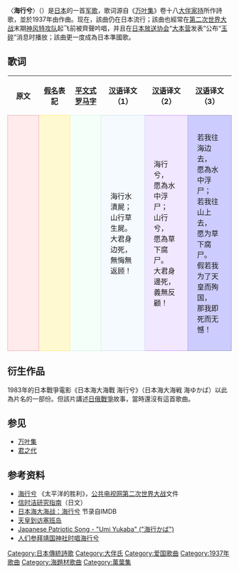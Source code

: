 {{listen | filename = Umi Yukaba.ogg | title = 音乐试听 | description = 伴奏・演唱: 东京音乐学校管弦乐部、合唱团}}
{{Infobox Anthem
|title            = 《海行かば》
|transcription    = Umi Yukaba
|chinese_title    = 海行兮
|alt_title        = 
|zh_alt_title     = 
|alt_title_2      = 
|zh_alt_title_2   = 
|image            = 
|image_size       =
|caption          = 
|prefix           =  
|country          = {{JPN}}
|author           = 大伴家持
|lyrics_date      = [[奈良时代|奈良时代]]
|composer         = 信时洁
|music_date       = 1937年
|adopted          = 
|until            = 
|sound            = 
|sound_title      = 
|sound_description =
}}
〈'''海行兮'''〉（{{jpn|j=海行かば|rm=Umi Yukaba}}）是[[日本|日本]]的一首[[军歌|军歌]]，歌词源自《[[万叶集|万叶集]]》卷十八[[大伴家持|大伴家持]]所作詩歌，並於1937年由{{link-en|信时洁|Kiyoshi Nobutoki}}作曲。现在，該曲仍在日本流行；該曲也經常在[[第二次世界大战|第二次世界大战]]末期[[神风特攻队|神风特攻队]]起飞前被齊聲吟唱，并且在[[日本放送协会|日本放送协会]]“[[大本營_(大日本帝國)|大本营]]发表”公布“[[玉碎|玉碎]]”消息时播放；該曲更一度成為日本準國歌。

==歌词==
{| cellspacing=5 style="margin: auto"
!原文
![[日語假名|假名]]表記
![[平文式罗马字|平文式罗马字]]
![[汉语|汉语]]译文（1）
![[汉语|汉语]]译文（2）
![[汉语|汉语]]译文（3）
|--
|width=200 style="border: 1px solid #F0ABB2; background: #FFEBEC; padding:20px"|
{{lang|ja|海行かば、<br />水漬く屍；<br />山行かば、<br />草生す屍。<br />大君の辺にこそ死なめ、<br />かへりみはせじ！}}
|width=200 style="border: 1px solid #FFEA71; background: #FFF9D1; padding:20px"|
{{lang|ja|うみゆかば、<br />
みずくかばね；<br />
やまゆかば、<br />
くさむすかばね。<br />
おおきみのへにこそしなめ、<br />
かへりみわせじ。}}
|width=200 style="border: 1px solid #CEF2E0; background: #F5FFFA; padding:20px"|
{{lang|la|Umi yukaba,<br />
Mizuku kabane;<br />
Yama yukaba,<br />
Kusa musu kabane.<br />
Ōkimi no he ni koso shiname,<br />
Kaherimi wa seji!}}
|width=200 style="border: 1px solid #CEDFF2; background: #F5FAFF; padding:20px"|
海行水漬屍；<br />
山行草生屍。<br />
大君身边死，<br />
無悔無返顾！
|width=200 style="border: 1px solid #C39AFF; background: #F1E7FF; padding:20px"|
海行兮，<br />
愿為水中浮尸；<br />
山行兮，<br />
愿為草下腐尸。<br />
大君身邊死，<br />
義無反顧！
|width=200 style="border: 1px solid #9999CC; background: #CCCCFF; padding:20px"|
若我往海边去，<br />
愿為水中浮尸；<br />
若我往山上去，<br />
愿为草下腐尸。<br />
假若我为了天皇而殉国，<br />
那我即死而无憾！
|}

==衍生作品==
1983年的日本戰爭電影《日本海大海戰 海行兮》（日本海大海戦 海ゆかば）以此為片名的一部份。但該片講述[[日俄戰爭|日俄戰爭]]故事，當時還沒有這首歌曲。

==参见==
* [[万叶集|万叶集]]
* [[君之代|君之代]]

==参考资料==
* [http://www.pbs.org/wgbh/amex/pacific/sfeature/sf_song.html 海行兮] {{Wayback|url=http://www.pbs.org/wgbh/amex/pacific/sfeature/sf_song.html |date=20070113003122 }} 《太平洋的胜利》，[[公共电视网|公共电视网]][[第二次世界大战|第二次世界大战]]文件
* [https://web.archive.org/web/20051205021354/http://home.netyou.jp/ff/nobu/ 信时洁研究指南]（日文）
* [http://www.imdb.com/title/tt0086502/ 日本海大海战：海行兮] {{Wayback|url=http://www.imdb.com/title/tt0086502/ |date=20210203000032 }}节录自IMDB
* [https://web.archive.org/web/20070127091845/http://www.us.emb-japan.go.jp/jicc/EJN_no2.htm 天皇到访塞班岛]
* [http://www.youtube.com/watch?v=GXTgW2MLAbk Japanese Patriotic Song - "Umi Yukaba" ("海行かば")] {{Wayback|url=http://www.youtube.com/watch?v=GXTgW2MLAbk |date=20200503065905 }}
* [https://www.youtube.com/watch?v=EXTfKYcpHFc 人们参拜靖国神社时唱海行兮] {{Wayback|url=https://www.youtube.com/watch?v=EXTfKYcpHFc |date=20201208142123 }}

[[Category:日本傳統詩歌|Category:日本傳統詩歌]]
[[Category:大伴氏|Category:大伴氏]]
[[Category:爱国歌曲|Category:爱国歌曲]]
[[Category:1937年歌曲|Category:1937年歌曲]]
[[Category:海題材歌曲|Category:海題材歌曲]]
[[Category:萬葉集|Category:萬葉集]]